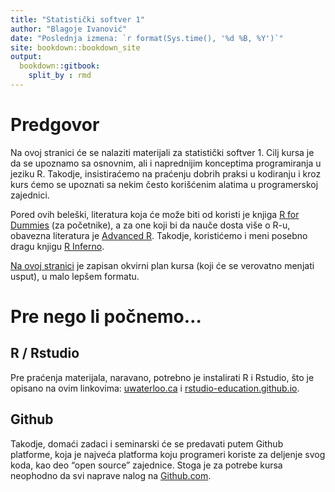 ```yaml
---
title: "Statistički softver 1"
author: "Blagoje Ivanović"
date: "Poslednja izmena: `r format(Sys.time(), '%d %B, %Y')`"
site: bookdown::bookdown_site
output:
  bookdown::gitbook:
    split_by : rmd
---
```


# Predgovor {-}

Na ovoj stranici će se nalaziti materijali za statistički softver 1. Cilj kursa je da se upoznamo sa osnovnim, ali i naprednijim konceptima programiranja u jeziku R. Takodje, insistiraćemo na praćenju dobrih praksi u kodiranju i kroz kurs ćemo se upoznati sa nekim često korišćenim alatima u programerskoj zajednici.

Pored ovih beleški, literatura koja će može biti od koristi je knjiga [R for Dummies](http://sgpwe.izt.uam.mx/files/users/uami/gma/R_for_dummies.pdf) (za početnike), a za one koji bi da nauče dosta više o R-u, obavezna literatura je [Advanced R](http://adv-r.had.co.nz/). Takodje, koristićemo i meni posebno dragu knjigu [R Inferno](https://www.burns-stat.com/pages/Tutor/R_inferno.pdf).

[Na ovoj stranici](https://www.notion.so/blaza/Statisti-ki-Softver-1-4926625b86184cdd907f628c30422729) je zapisan okvirni plan kursa (koji će se verovatno menjati usput), u malo lepšem formatu.

# Pre nego li počnemo... {-}

## R / Rstudio {-}
Pre praćenja materijala, naravano, potrebno je instalirati R i Rstudio, što je opisano na ovim linkovima: [uwaterloo.ca](https://uwaterloo.ca/statistical-consulting-and-collaborative-research-unit/sites/ca.statistical-consulting-and-collaborative-research-unit/files/uploads/files/installation_guide_for_r_and_rstudio.pdf) i  [rstudio-education.github.io](https://rstudio-education.github.io/hopr/starting.html).

## Github {-}

Takodje, domaći zadaci i seminarski će se predavati putem Github platforme, koja je najveća platforma koju programeri koriste za deljenje svog koda, kao deo "open source" zajednice. Stoga je za potrebe kursa neophodno da svi naprave nalog na [Github.com](https://github.com).